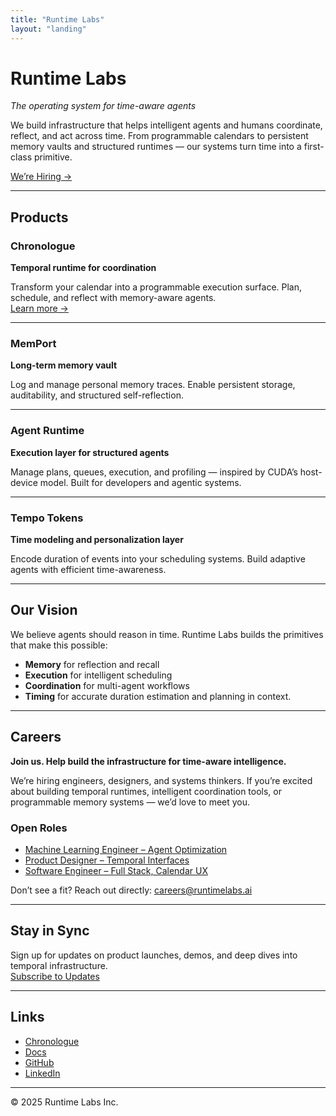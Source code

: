 ```yaml
---
title: "Runtime Labs"
layout: "landing"
---
```


# Runtime Labs  

_The operating system for time-aware agents_

We build infrastructure that helps intelligent agents and humans coordinate, reflect, and act across time. From programmable calendars to persistent memory vaults and structured runtimes — our systems turn time into a first-class primitive.

[We’re Hiring →](#careers)

---

## Products

### Chronologue  

**Temporal runtime for coordination** 

Transform your calendar into a programmable execution surface. Plan, schedule, and reflect with memory-aware agents.  
[Learn more →](https://chronologue.ai)

---

### MemPort  

**Long-term memory vault**  

Log and manage personal memory traces. Enable persistent storage, auditability, and structured self-reflection.  

---

### Agent Runtime  

**Execution layer for structured agents** 

Manage plans, queues, execution, and profiling — inspired by CUDA’s host-device model. Built for developers and agentic systems.

---

### Tempo Tokens  

**Time modeling and personalization layer**  

Encode duration of events into your scheduling systems. Build adaptive agents with efficient time-awareness.

---

## Our Vision

We believe agents should reason in time. Runtime Labs builds the primitives that make this possible:

- **Memory** for reflection and recall  
- **Execution** for intelligent scheduling  
- **Coordination** for multi-agent workflows  
- **Timing** for accurate duration estimation and planning in context. 

---

## Careers

**Join us. Help build the infrastructure for time-aware intelligence.**

We’re hiring engineers, designers, and systems thinkers. If you’re excited about building temporal runtimes, intelligent coordination tools, or programmable memory systems — we’d love to meet you.

### Open Roles

- [Machine Learning Engineer – Agent Optimization](/careers/ml-agent)
- [Product Designer – Temporal Interfaces](/careers/designer)
- [Software Engineer – Full Stack, Calendar UX](/careers/fullstack)

Don’t see a fit? Reach out directly: [careers@runtimelabs.ai](mailto:careers@runtimelabs.ai)

---

## Stay in Sync

Sign up for updates on product launches, demos, and deep dives into temporal infrastructure.  
[Subscribe to Updates](/newsletter)

---

## Links

- [Chronologue](https://chronologue.ai)  
- [Docs](https://docs.chronologue.ai)  
- [GitHub](/github)  
- [LinkedIn](/linkedin)  

---

© 2025 Runtime Labs Inc.
